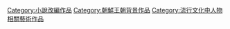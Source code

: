 [[Category:小說改編作品|Category:小說改編作品]]
[[Category:朝鮮王朝背景作品|Category:朝鮮王朝背景作品]]
[[Category:流行文化中人物相關藝術作品|Category:流行文化中人物相關藝術作品]]